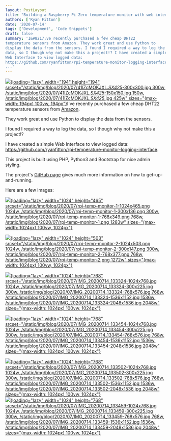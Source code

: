```yaml
---
layout: PostLayout
title: "Building a Raspberry Pi Zero temperature monitor with web interface"
authors: ['Ryan Fitton']
date: '2020-07-14'
tags: ['Development', 'Code Snippets']
draft: false
summary: 'I&#8217;ve recently purchased a few cheap DHT22
temperature sensors from Amazon. They work great and use Python to
display the data from the sensors. I found I required a way to log the
data, so I though why not make this a project!? I have created a simple
Web Interface to view logged data:
https://github.com/ryanfitton/rpi-temperature-monitor-logging-interface.
...'
---
```


[![](/static/img/blog/2020/07/41lZcMOKJXL._SX425_-300x300.jpg){loading="lazy"
width="194" height="194"
srcset="/static/img/blog/2020/07/41lZcMOKJXL._SX425_-300x300.jpg 300w, /static/img/blog/2020/07/41lZcMOKJXL._SX425_-150x150.jpg 150w, /static/img/blog/2020/07/41lZcMOKJXL._SX425_.jpg 425w"
sizes="(max-width: 194px) 100vw, 194px"}](/static/img/blog/2020/07/41lZcMOKJXL._SX425_.jpg)I've
recently purchased a few cheap DHT22 temperature sensors from
[Amazon](https://www.amazon.co.uk/gp/product/B07L83FFV8/ref=as_li_ss_tl?ie=UTF8&psc=1&linkCode=ll1&tag=ryanfittoncou-21&linkId=e0231675027ea1f10a361eb064611f46&language=en_GB).

They work great and use Python to display the data from the sensors.

I found I required a way to log the data, so I though why not make this
a project!?

I have created a simple Web Interface to view logged data:
<https://github.com/ryanfitton/rpi-temperature-monitor-logging-interface>.

This project is built using PHP, Python3 and Bootstrap for nice admin
styling.

The project's [GitHub
page](https://github.com/ryanfitton/rpi-temperature-monitor-logging-interface)
gives much more information on how to get-up-and-running.

Here are a few images:

[![](/static/img/blog/2020/07/rpi-temp-monitor-1-1024x465.png){loading="lazy"
width="1024" height="465"
srcset="/static/img/blog/2020/07/rpi-temp-monitor-1-1024x465.png 1024w, /static/img/blog/2020/07/rpi-temp-monitor-1-300x136.png 300w, /static/img/blog/2020/07/rpi-temp-monitor-1-768x349.png 768w, /static/img/blog/2020/07/rpi-temp-monitor-1.png 1283w"
sizes="(max-width: 1024px) 100vw, 1024px"}](/static/img/blog/2020/07/rpi-temp-monitor-1.png)

[![](/static/img/blog/2020/07/rpi-temp-monitor-2-1024x503.png){loading="lazy"
width="1024" height="503"
srcset="/static/img/blog/2020/07/rpi-temp-monitor-2-1024x503.png 1024w, /static/img/blog/2020/07/rpi-temp-monitor-2-300x147.png 300w, /static/img/blog/2020/07/rpi-temp-monitor-2-768x377.png 768w, /static/img/blog/2020/07/rpi-temp-monitor-2.png 1272w"
sizes="(max-width: 1024px) 100vw, 1024px"}](/static/img/blog/2020/07/rpi-temp-monitor-2.png)

[![](/static/img/blog/2020/07/IMG_20200714_133324-1024x768.jpg){loading="lazy"
width="1024" height="768"
srcset="/static/img/blog/2020/07/IMG_20200714_133324-1024x768.jpg 1024w, /static/img/blog/2020/07/IMG_20200714_133324-300x225.jpg 300w, /static/img/blog/2020/07/IMG_20200714_133324-768x576.jpg 768w, /static/img/blog/2020/07/IMG_20200714_133324-1536x1152.jpg 1536w, /static/img/blog/2020/07/IMG_20200714_133324-2048x1536.jpg 2048w"
sizes="(max-width: 1024px) 100vw, 1024px"}](/static/img/blog/2020/07/IMG_20200714_133324-scaled.jpg)

[![](/static/img/blog/2020/07/IMG_20200714_133454-1024x768.jpg){loading="lazy"
width="1024" height="768"
srcset="/static/img/blog/2020/07/IMG_20200714_133454-1024x768.jpg 1024w, /static/img/blog/2020/07/IMG_20200714_133454-300x225.jpg 300w, /static/img/blog/2020/07/IMG_20200714_133454-768x576.jpg 768w, /static/img/blog/2020/07/IMG_20200714_133454-1536x1152.jpg 1536w, /static/img/blog/2020/07/IMG_20200714_133454-2048x1536.jpg 2048w"
sizes="(max-width: 1024px) 100vw, 1024px"}](/static/img/blog/2020/07/IMG_20200714_133454-scaled.jpg)

[![](/static/img/blog/2020/07/IMG_20200714_133502-1024x768.jpg){loading="lazy"
width="1024" height="768"
srcset="/static/img/blog/2020/07/IMG_20200714_133502-1024x768.jpg 1024w, /static/img/blog/2020/07/IMG_20200714_133502-300x225.jpg 300w, /static/img/blog/2020/07/IMG_20200714_133502-768x576.jpg 768w, /static/img/blog/2020/07/IMG_20200714_133502-1536x1152.jpg 1536w, /static/img/blog/2020/07/IMG_20200714_133502-2048x1536.jpg 2048w"
sizes="(max-width: 1024px) 100vw, 1024px"}](/static/img/blog/2020/07/IMG_20200714_133502-scaled.jpg)
[\
![](/static/img/blog/2020/07/IMG_20200714_133459-1024x768.jpg){loading="lazy"
width="1024" height="768"
srcset="/static/img/blog/2020/07/IMG_20200714_133459-1024x768.jpg 1024w, /static/img/blog/2020/07/IMG_20200714_133459-300x225.jpg 300w, /static/img/blog/2020/07/IMG_20200714_133459-768x576.jpg 768w, /static/img/blog/2020/07/IMG_20200714_133459-1536x1152.jpg 1536w, /static/img/blog/2020/07/IMG_20200714_133459-2048x1536.jpg 2048w"
sizes="(max-width: 1024px) 100vw, 1024px"}](/static/img/blog/2020/07/IMG_20200714_133459-scaled.jpg)
